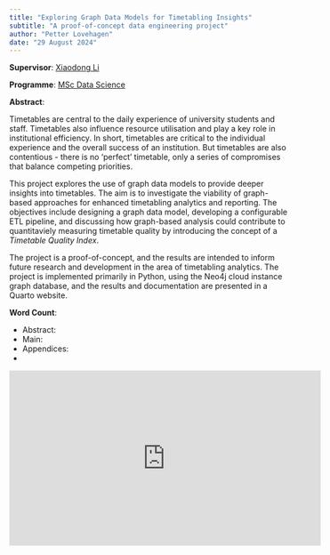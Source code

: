 ```yaml
---
title: "Exploring Graph Data Models for Timetabling Insights"
subtitle: "A proof-of-concept data engineering project"
author: "Petter Lovehagen"
date: "29 August 2024"
---
```


**Supervisor**: [Xiaodong Li](https://people.uwe.ac.uk/Person/XiaodongLi)

**Programme**: [MSc Data Science](https://courses.uwe.ac.uk/INB112/data-science)

**Abstract**: 

Timetables are central to the daily experience of university students and staff.  Timetables also influence resource utilisation and play a key role in institutional efficiency.  In short, timetables are critical to the individual experience and the overall success of an institution.  But timetables are also contentious - there is no 'perfect' timetable, only a series of compromises that balance competing priorities. 

This project explores the use of graph data models to provide deeper insights into timetables.  The aim is to investigate the viability of graph-based approaches for enhanced timetabling analytics and reporting.  The objectives include designing a graph data model, developing a configurable ETL pipeline, and discussing how graph-based analysis could contribute to quantitaviely measuring timetable quality by introducing the concept of a *Timetable Quality Index*.  

The project is a proof-of-concept, and the results are intended to inform future research and development in the area of timetabling analytics.  The project is implemented primarily in Python, using the Neo4j cloud instance graph database, and the results and documentation are presented in a Quarto website.


**Word Count**:

- Abstract: 
- Main:
- Appendices:
- 




<iframe width="560" height="315" src="https://drive.google.com/file/d/1rl6TkRq3W9RpBLToaYLPGUDe6xsfFsM1/preview" frameborder="0" allow="accelerometer; autoplay; encrypted-media; gyroscope; picture-in-picture" allowfullscreen></iframe>



